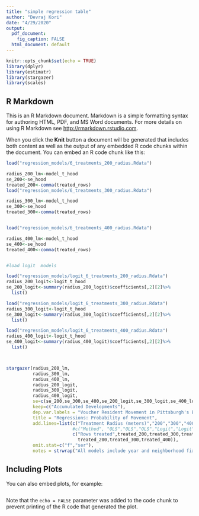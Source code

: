 ```yaml
---
title: "simple regression table"
author: "Devraj Kori"
date: "4/29/2020"
output:
  pdf_document:
    fig_caption: FALSE
  html_document: default
---
```


```r
knitr::opts_chunk$set(echo = TRUE)
library(dplyr)
library(estimatr)
library(stargazer)
library(scales)
```

## R Markdown

This is an R Markdown document. Markdown is a simple formatting syntax for authoring HTML, PDF, and MS Word documents. For more details on using R Markdown see <http://rmarkdown.rstudio.com>.

When you click the **Knit** button a document will be generated that includes both content as well as the output of any embedded R code chunks within the document. You can embed an R code chunk like this:

```r
load("regression_models/6_treatments_200_radius.Rdata")

radius_200_lm<-model_t_hood
se_200<-se_hood
treated_200<-comma(treated_rows)
load("regression_models/6_treatments_300_radius.Rdata")

radius_300_lm<-model_t_hood
se_300<-se_hood
treated_300<-comma(treated_rows)


load("regression_models/6_treatments_400_radius.Rdata")

radius_400_lm<-model_t_hood
se_400<-se_hood
treated_400<-comma(treated_rows)


#load logit  models

load("regression_models/logit_6_treatments_200_radius.Rdata")
radius_200_logit<-logit_t_hood
se_200_logit<-summary(radius_200_logit)$coefficients[,2][2]%>%
  list()

load("regression_models/logit_6_treatments_300_radius.Rdata")
radius_300_logit<-logit_t_hood
se_300_logit<-summary(radius_300_logit)$coefficients[,2][2]%>%
  list()

load("regression_models/logit_6_treatments_400_radius.Rdata")
radius_400_logit<-logit_t_hood
se_400_logit<-summary(radius_400_logit)$coefficients[,2][2]%>%
  list()



stargazer(radius_200_lm,
          radius_300_lm,
          radius_400_lm,
          radius_200_logit,
          radius_300_logit,
          radius_400_logit,
          se=c(se_200,se_300,se_400,se_200_logit,se_300_logit,se_400_logit),
          keep=c("Accumulated Developments"),
          dep.var.labels = "Voucher Resident Movement in Pittsburgh's East End",
          title = "Regressions: Probability of Movement",
          add.lines=list(c("Treatment Radius (meters)","200","300","400","200","300","400"),
                         #c("Method", "OLS","OLS","OLS","Logit","Logit","Logit"),
                         c("Rows treated",treated_200,treated_300,treated_400,
                           treated_200,treated_300,treated_400)),
          omit.stat=c("f","ser"),
          notes = strwrap("All models include year and neighborhood fixed effects. Standard errors for OLS models are robust and clustered at the neighborhood level. The outcome variable is equal to 1 if an individual living at an address in a given year moves during that year; 0 otherwise. Each treatment range is a circle around a redeveloped parcel that excludes voucher residents located on the physical parcel where redevelopment occurred."))

```

## Including Plots

You can also embed plots, for example:

```r



```

Note that the `echo = FALSE` parameter was added to the code chunk to prevent printing of the R code that generated the plot.
